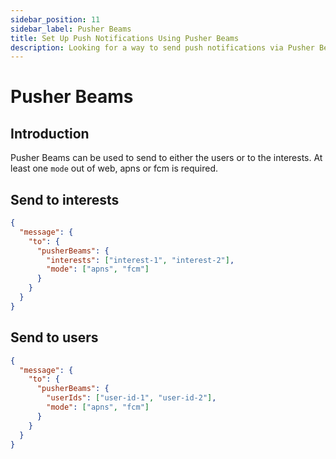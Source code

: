 ```yaml
---
sidebar_position: 11
sidebar_label: Pusher Beams
title: Set Up Push Notifications Using Pusher Beams
description: Looking for a way to send push notifications via Pusher Beams? Below are the examples to show you how to integrate Pusher Beams API the easy way.
---
```


# Pusher Beams

## Introduction

Pusher Beams can be used to send to either the users or to the interests. At least one `mode` out of web, apns or fcm is required.

## Send to interests

```json title=JSON
{
  "message": {
    "to": {
      "pusherBeams": {
        "interests": ["interest-1", "interest-2"],
        "mode": ["apns", "fcm"]
      }
    }
  }
}
```

## Send to users

```json title=JSON
{
  "message": {
    "to": {
      "pusherBeams": {
        "userIds": ["user-id-1", "user-id-2"],
        "mode": ["apns", "fcm"]
      }
    }
  }
}
```
